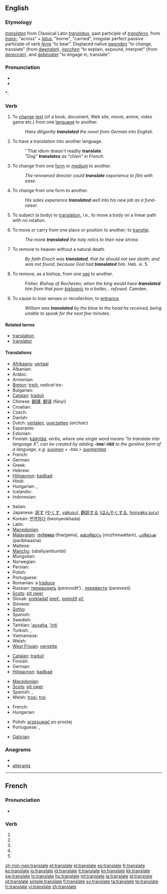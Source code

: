 {{also|translaté}}
==English==

===Etymology===
{{etyl|enm}} ''[[translaten]]'' from Classical Latin ''[[translatus]]'', past participle of ''[[transferre]]'', from ''[[trans-]]'' “across” + ''[[latus]]'', "borne", "carried", irregular perfect passive participle of verb ''[[ferre]]'' “to bear”. Displaced native {{enm}} ''[[awenden#Middle English|awenden]]'' "to change, translate" (from {{ang}} ''[[awendan#Old English|āwendan]]''), {{enm}} ''[[irecchen#Middle English|irecchen]]'' "to explain, expound, interpret" (from {{ang}} ''[[gereccan#Old English|ġereccan]]''), and {{ang}} ''[[geþeodan#Old English|ġeþēodan]]'' "to engage in, translate".

===Pronunciation===
* {{IPA|/ˈtɹænzleɪt/}}
* {{audio|en-us-translate.ogg|Audio (US)}}

*: {{rhymes|eɪt}}

===Verb===
{{en-verb|translat|ing}}

# {{transitive}} To [[change]] [[text]] (of a book, document, Web site, movie, anime, video game etc.) from one [[language]] to another.
#: ''Hans diligently '''translated''' the novel from German into English.''
# {{intransitive}} To have a translation into another language.
#: ''That idiom doesn't readily '''translate'''.
#: ''"Dog" '''translates''' as "chien" in French.''
# {{transitive}} To change from one [[form]] or [[medium]] to another.
#: ''The renowned director could '''translate''' experience to film with ease.''
# {{intransitive}} To change from one form to another.
#: ''His sales experience '''translated''' well into his new job as a fund-raiser.''
# {{transitive|physics}} To subject (a body) to [[translation]], i.e., to move a body on a linear path with no rotation.
# {{transitive|archaic}} To move or carry from one place or position to another; to [[transfer]].
#: ''The monk '''translated''' the holy relics to their new shrine.''
# {{transitive|Christianity}} To remove to heaven without a natural death.
#: ''By faith Enoch was '''translated''', that he should not see death; and was not found, because God had '''translated''' him.'' Heb. xi. 5.
# {{transitive|Christianity}} To remove, as a bishop, from one [[see]] to another.
#: ''Fisher, Bishop of Rochester, when the king would have '''translated''' him from that poor [[bishopric]] to a better,...refused.'' Camden.
# {{transitive|obsolete}} To cause to lose senses or recollection; to [[entrance]].
#: ''William was '''translated''' by the blow to the head he received, being unable to speak for the next few minutes.''

====Related terms====
* [[translation]]
* [[translator]]

====Translations====
{{trans-top|To change text from one language to another}}
* [[Afrikaans]]: [[vertaal]]
* Albanian: {{t-|sq|përkthej|xs=Albanian}}
* Arabic: {{Arab|[[ترجم]]}} {{unicode|(tárjama)}}
* Armenian: {{t-|hy|թարգմանել|tr=t’argmanel}}
* [[Breton]]: [[treiñ]], ''radical'' tro-
* Bulgarian: {{t+|bg|превеждам|tr=preveždam}}
* [[Catalan]]: [[traduïr]]
* Chinese: [[翻譯]], [[翻译]] (fānyì)
* Croatian: {{t-|hr|prevesti}}
* Czech: {{t-|cs|přeložit}}
* Danish: {{t-|da|oversætte}}
* Dutch: [[vertalen]], [[overzetten]] (''archaic'')
* Esperanto: {{t-|eo|traduki|xs=Esperanto}}
* Estonian: {{t-|et|tõlkima}}
* Finnish: [[kääntää]]; ''verbs, where one single word means "to translate into language X", can be created by adding '''-taa'''/'''-tää''' to the genitive form of a language, e.g. [[suomi|suomen]] + -taa > [[suomentaa]]''
* French: {{t+|fr|traduire}}
* German: {{t+|de|übersetzen}}
* Greek: {{t+|el|μεταφράζω}}
* Hebrew: {{t|he|תרגם |alt=תִּרְגֵּם |tr=tirgem}}
* [[Hiligaynon]]: [[badbad]]
* Hindi: {{t-|hi|अनुवाद करना|tr=anuvād karnā|xs=Hindi}}
* Hungarian: {{t+|hu|fordít}}, {{t+|hu|lefordít}}
* Icelandic: {{t+|is|þýða}}
* Indonesian: {{t-|id|terjemah|xs=Indonesian}}
{{trans-mid}}
* Italian: {{t+|it|tradurre}}
* Japanese: [[訳す]] ([[やくす]], [[yakusu]]), [[翻訳する]] ([[ほんやくする]], [[honyaku suru]])
* Korean: [[번역하다]] (beonyeokhada)
* Latin: {{t-|la|traducere}}
* [[Macedonian]]: {{t|mk|преведува|tr=prevéduva}}
* [[Malayalam]]: [[തര്‍ജ്ജമ]] (tharjjama), [[മൊഴിമാറ്റം]] (mozhimaattam), [[പരിഭാഷ]] (paribhaasha)
* Maltese: {{t-|mt|traduci|xs=Maltese}}
* [[Manchu]]: (ubaliyambumbi)
* Mongolian: {{t-|mn|орчуулах|tr=orčuulakh|sc=Cyrl|xs=Mongolian}}
* Norwegian: {{t+|no|oversette}}
* Persian: {{fa-Arab|[[ترجمه کردن]]}} {{unicode|(tárjome kárdán)}}
* Polish: {{t+|pl|tłumaczyć}}
* Portuguese: {{t+|pt|traduzir}}
* Romanian: a [[traduce]]
* Russian: [[переводить]] (perevodít’) ''{{impf}}'', [[перевести]] (perevestí) ''{{pf}}''
* [[Scots]]: [[pit ower]]
* Slovak: [[prekladať]] ''[[impf.]]'', [[preložiť]] ''[[pf.]]''
* Slovene: {{t+|sl|prevesti}}
* [[Sotho]]: {{t|st|fetola|xs=Sotho}}
* Spanish: {{t+|es|traducir}}
* Swedish: {{t+|sv|översätta}}
* Tahitian: [[ʻauvaha]], [[ʻiriti]]
* Turkish: {{t+|tr|tercüme}}, {{t+|tr|terceme}}
* Vietnamese: {{t+|vi|dịch|xs=Vietnamese}}
* Welsh: {{t-|cy|cyfieithu|xs=Welsh}}
* [[West Frisian]]: [[oersette]]
{{trans-bottom}}

{{trans-top|To change from one medium to another}}
* [[Catalan]]: [[traduïr]]
* Finnish: {{t+|fi|siirtää}}
* German: {{t+|de|übertragen}}
* [[Hiligaynon]]: [[badbad]]
{{trans-mid}}
* [[Macedonian]]: {{t|mk|пренесува|tr=prenésuva}}
* [[Scots]]: [[pit ower]]
* Spanish: {{t+|es|traducir}}, {{t-|es|trasladar}}
* Welsh: [[trosi]], [[troi]]
{{trans-bottom}}

{{trans-top|in physics}}
* French: {{t+|fr|translater}}
* Hungarian: {{t|hu|eltol}}
{{trans-mid}}
* Polish: [[przesuwać]] po prostej
* Portuguese: {{t-|pt|trasladar}},  {{t|pt|transladar}}
{{trans-bottom}}

{{trans-top|to move or carry from one place to another}}
* [[Galician]]: {{t|gl|trasladar}}
{{trans-mid}}
{{trans-bottom}}

===Anagrams===
* {{alphagram|aaelnrstt}}
* [[alterants#English|alterants]]

----

==French==

===Pronunciation===
* {{IPA|lang=fr|/tʁɑ̃s.lat/}}

===Verb===
{{fr-verb form}}

# {{conjugation of|translater||1|s|pres|ind|lang=fr}}
# {{conjugation of|translater||3|s|pres|ind|lang=fr}}
# {{conjugation of|translater||1|s|pres|sub|lang=fr}}
# {{conjugation of|translater||1|s|pres|sub|lang=fr}}
# {{conjugation of|translater||2|s|imp|lang=fr}}

[[zh-min-nan:translate]]
[[et:translate]]
[[el:translate]]
[[es:translate]]
[[fr:translate]]
[[ko:translate]]
[[io:translate]]
[[id:translate]]
[[it:translate]]
[[kn:translate]]
[[kk:translate]]
[[sw:translate]]
[[lo:translate]]
[[hu:translate]]
[[ml:translate]]
[[ja:translate]]
[[pl:translate]]
[[pt:translate]]
[[simple:translate]]
[[fi:translate]]
[[sv:translate]]
[[ta:translate]]
[[te:translate]]
[[tr:translate]]
[[vi:translate]]
[[zh:translate]]